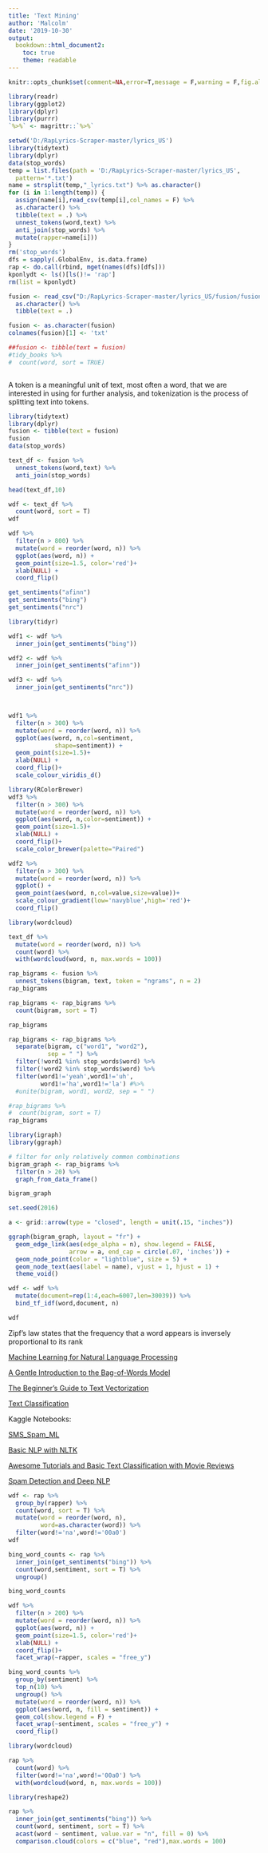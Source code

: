 ```yaml
---
title: 'Text Mining'
author: 'Malcolm'
date: '2019-10-30'
output:
  bookdown::html_document2:
    toc: true
    theme: readable
---
```


```r
knitr::opts_chunk$set(comment=NA,error=T,message = F,warning = F,fig.align='center',out.width ='90%')
```

```r
library(readr)
library(ggplot2)
library(dplyr)
library(purrr)
`%>%` <- magrittr::`%>%`
```


```r
setwd('D:/RapLyrics-Scraper-master/lyrics_US')
library(tidytext)
library(dplyr)
data(stop_words)
temp = list.files(path = 'D:/RapLyrics-Scraper-master/lyrics_US',
  pattern='*.txt')
name = strsplit(temp,"_lyrics.txt") %>% as.character()
for (i in 1:length(temp)) {
  assign(name[i],read_csv(temp[i],col_names = F) %>% 
  as.character() %>% 
  tibble(text = .) %>% 
  unnest_tokens(word,text) %>% 
  anti_join(stop_words) %>% 
  mutate(rapper=name[i]))
}
rm('stop_words')
dfs = sapply(.GlobalEnv, is.data.frame) 
rap <- do.call(rbind, mget(names(dfs)[dfs]))
kponlydt <- ls()[ls()!= 'rap']
rm(list = kponlydt)

fusion <- read_csv("D:/RapLyrics-Scraper-master/lyrics_US/fusion/fusion.txt",col_names = F) %>% 
  as.character() %>% 
  tibble(text = .)

fusion <- as.character(fusion)
colnames(fusion)[1] <- 'txt'

##fusion <- tibble(text = fusion)
#tidy_books %>%
#  count(word, sort = TRUE) 
```

```r

```



A token is a meaningful unit of text, most often a word, that we are interested in using for further analysis, and tokenization is the process of splitting text into tokens.


```r
library(tidytext)
library(dplyr)
fusion <- tibble(text = fusion)
fusion
data(stop_words)

text_df <- fusion %>% 
  unnest_tokens(word,text) %>% 
  anti_join(stop_words)

head(text_df,10)

wdf <- text_df %>%
  count(word, sort = T) 
wdf
```

```r
wdf %>%
  filter(n > 800) %>%
  mutate(word = reorder(word, n)) %>%
  ggplot(aes(word, n)) + 
  geom_point(size=1.5, color='red')+
  xlab(NULL) +
  coord_flip()
```

```r
get_sentiments("afinn")
get_sentiments("bing")
get_sentiments("nrc")
```


```r
library(tidyr)

wdf1 <- wdf %>%
  inner_join(get_sentiments("bing")) 

wdf2 <- wdf %>%
  inner_join(get_sentiments("afinn")) 

wdf3 <- wdf %>%
  inner_join(get_sentiments("nrc")) 



wdf1 %>%
  filter(n > 300) %>%
  mutate(word = reorder(word, n)) %>%
  ggplot(aes(word, n,col=sentiment,
             shape=sentiment)) + 
  geom_point(size=1.5)+
  xlab(NULL) +
  coord_flip()+
  scale_colour_viridis_d()

library(RColorBrewer)
wdf3 %>%
  filter(n > 300) %>%
  mutate(word = reorder(word, n)) %>%
  ggplot(aes(word, n,color=sentiment)) + 
  geom_point(size=1.5)+
  xlab(NULL) +
  coord_flip()+
  scale_color_brewer(palette="Paired")

wdf2 %>%
  filter(n > 300) %>%
  mutate(word = reorder(word, n)) %>%
  ggplot() + 
  geom_point(aes(word, n,col=value,size=value))+
  scale_colour_gradient(low='navyblue',high='red')+
  coord_flip() 
```

```r
library(wordcloud)

text_df %>%
  mutate(word = reorder(word, n)) %>%
  count(word) %>%
  with(wordcloud(word, n, max.words = 100))
```

```r
rap_bigrams <- fusion %>%
  unnest_tokens(bigram, text, token = "ngrams", n = 2)
rap_bigrams

rap_bigrams <- rap_bigrams %>%
  count(bigram, sort = T)

rap_bigrams

rap_bigrams <- rap_bigrams %>%
  separate(bigram, c("word1", "word2"),
           sep = " ") %>% 
  filter(!word1 %in% stop_words$word) %>%
  filter(!word2 %in% stop_words$word) %>% 
  filter(word1!='yeah',word1!='uh',
         word1!='ha',word1!='la') #%>% 
  #unite(bigram, word1, word2, sep = " ")

#rap_bigrams %>%
#  count(bigram, sort = T)
rap_bigrams
```


```r
library(igraph)
library(ggraph)

# filter for only relatively common combinations
bigram_graph <- rap_bigrams %>%
  filter(n > 20) %>%
  graph_from_data_frame()

bigram_graph

set.seed(2016)

a <- grid::arrow(type = "closed", length = unit(.15, "inches"))

ggraph(bigram_graph, layout = "fr") +
  geom_edge_link(aes(edge_alpha = n), show.legend = FALSE,
                 arrow = a, end_cap = circle(.07, 'inches')) +
  geom_node_point(color = "lightblue", size = 5) +
  geom_node_text(aes(label = name), vjust = 1, hjust = 1) +
  theme_void()
```

```r
wdf <- wdf %>%
  mutate(document=rep(1:4,each=6007,len=30039)) %>% 
  bind_tf_idf(word,document, n)

wdf
```


Zipf’s law states that the frequency that a word appears is inversely proportional to its rank

[Machine Learning for Natural Language Processing](https://www.lexalytics.com/lexablog/machine-learning-vs-natural-language-processing-part-1)

[A Gentle Introduction to the Bag-of-Words Model](https://machinelearningmastery.com/gentle-introduction-bag-words-model/)

[The Beginner’s Guide to Text Vectorization](https://monkeylearn.com/blog/beginners-guide-text-vectorization/)

[Text Classification](https://monkeylearn.com/text-classification/)

Kaggle Notebooks:

[SMS_Spam_ML](https://www.kaggle.com/benjaminlott/basic-machine-learning-of-spam-text-analysis/data)

[Basic NLP with NLTK](https://www.kaggle.com/alvations/basic-nlp-with-nltk)

[Awesome Tutorials and Basic Text Classification with Movie Reviews](https://www.kaggle.com/arunkumarramanan/awesome-ml-and-text-classification-movie-reviews)

[Spam Detection and Deep NLP](https://www.kaggle.com/nihalbey/spam-detection-and-deep-nlp)

<!--
[Python自动分箱，计算woe,iv](https://blog.csdn.net/KIDxu/article/details/88647080)    
[数据挖掘模型中的IV和WOE详解](https://blog.csdn.net/kingzone_2008/article/details/80449287)
--->

```r
wdf <- rap %>%
  group_by(rapper) %>% 
  count(word, sort = T) %>% 
  mutate(word = reorder(word, n),
         word=as.character(word)) %>% 
  filter(word!='na',word!='00a0') 
wdf

bing_word_counts <- rap %>%
  inner_join(get_sentiments("bing")) %>%
  count(word,sentiment, sort = T) %>%
  ungroup()

bing_word_counts

wdf %>%
  filter(n > 200) %>%
  mutate(word = reorder(word, n)) %>%
  ggplot(aes(word, n)) + 
  geom_point(size=1.5, color='red')+
  xlab(NULL) +
  coord_flip()+
  facet_wrap(~rapper, scales = "free_y")

bing_word_counts %>%
  group_by(sentiment) %>%
  top_n(10) %>%
  ungroup() %>%
  mutate(word = reorder(word, n)) %>%
  ggplot(aes(word, n, fill = sentiment)) +
  geom_col(show.legend = F) +
  facet_wrap(~sentiment, scales = "free_y") +
  coord_flip()

library(wordcloud)

rap %>%
  count(word) %>% 
  filter(word!='na',word!='00a0') %>% 
  with(wordcloud(word, n, max.words = 100))

library(reshape2)

rap %>%
  inner_join(get_sentiments("bing")) %>%
  count(word, sentiment, sort = T) %>%
  acast(word ~ sentiment, value.var = "n", fill = 0) %>%
  comparison.cloud(colors = c("blue", "red"),max.words = 100)

```








